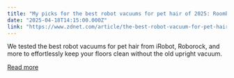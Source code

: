 ```yaml
---
title: "My picks for the best robot vacuums for pet hair of 2025: Roomba, Eufy, Ecovacs, and more"
date: "2025-04-18T14:15:00.000Z"
link: "https://www.zdnet.com/article/the-best-robot-vacuum-for-pet-hair/"
---
```


We tested the best robot vacuums for pet hair from iRobot, Roborock, and more to effortlessly keep your floors clean without the old upright vacuum.

[Read more](https://www.zdnet.com/article/the-best-robot-vacuum-for-pet-hair/)
